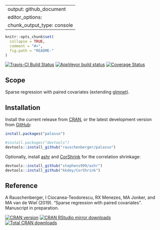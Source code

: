 
---
output: github_document
editor_options: 
  chunk_output_type: console
---

<!-- Modify xxx.Rmd, not xxx.md! -->

```r
knitr::opts_chunk$set(
  collapse = TRUE,
  comment = "#>",
  fig.path = "README-"
)
```

[![Travis-CI Build Status](https://travis-ci.org/rauschenberger/palasso.svg)](https://travis-ci.org/rauschenberger/palasso)
[![AppVeyor build status](https://ci.appveyor.com/api/projects/status/github/rauschenberger/palasso?svg=true)](https://ci.appveyor.com/project/rauschenberger/palasso)
[![Coverage Status](https://codecov.io/github/rauschenberger/palasso/coverage.svg?branch=master)](https://codecov.io/github/rauschenberger/palasso)

## Scope

Sparse regression with paired covariates (extending [glmnet](https://CRAN.R-project.org/package=glmnet)).

## Installation

Install the current release from [CRAN](https://CRAN.R-project.org/package=palasso),
or the latest development version from [GitHub](https://github.com/rauschenberger/palasso):

```r
install.packages("palasso")
```

```r
#install.packages("devtools")
devtools::install_github("rauschenberger/palasso")
```

Optionally, install [ashr](https://github.com/stephens999/ashr) and [CorShrink](https://github.com/kkdey/CorShrink) for the correlation shrinkage:

```r
devtools::install_github("stephens999/ashr")
devtools::install_github("kkdey/CorShrink")
```

## Reference

A Rauschenberger, I Ciocanea-Teodorescu, RX Menezes, MA Jonker, and MA van de Wiel (2019). "Sparse regression with paired covariates". Manuscript in preparation.


[![CRAN version](https://www.r-pkg.org/badges/version/palasso)](https://CRAN.R-project.org/package=palasso)
[![CRAN RStudio mirror downloads](https://cranlogs.r-pkg.org/badges/palasso)](https://CRAN.R-project.org/package=palasso)
[![Total CRAN downloads](https://cranlogs.r-pkg.org/badges/grand-total/palasso)](https://CRAN.R-project.org/package=palasso)

<!--
(www.r-pkg.org/pkg/palasso)
-->

